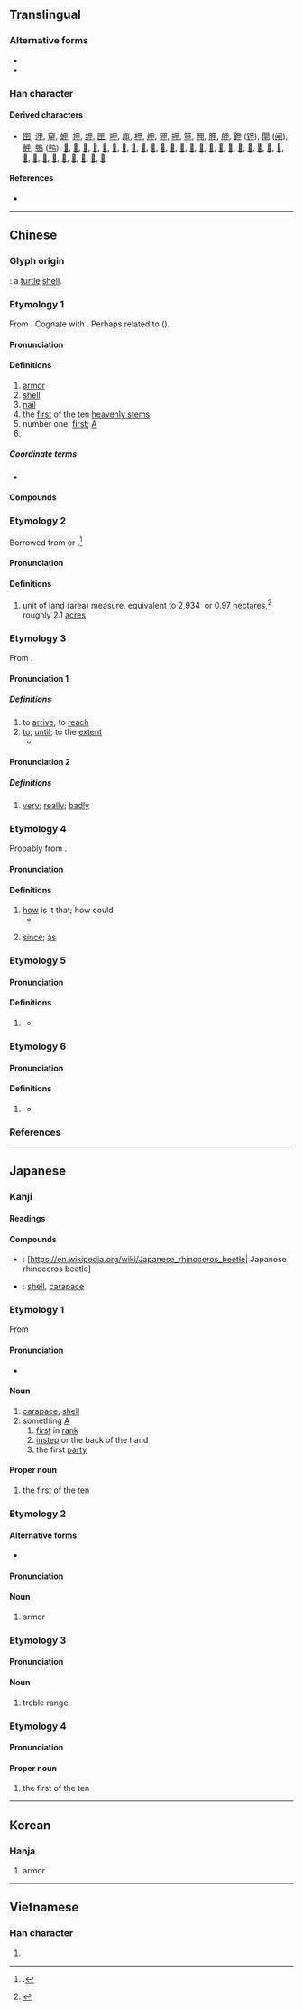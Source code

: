 {{also|田|由|申|曱}}
{{character info/new}}
==Translingual==
{{stroke order|type=animate}}

===Alternative forms===
* {{l|mul|𠇚}}
* {{l|mul|𡴌}}

===Han character===
{{Han char|rn=102|rad=田|as=00|sn=5|four=60500|canj=WL|ids=⿻日丨,⿻囗十}}

====Derived characters====
* [[㘡]], [[㳌]], [[䆘]], [[䖬]], [[䘥]], [[䛅]], [[匣]], [[呷]], [[庘]], [[柙]], [[炠]], [[狎]], [[玾]], [[笚]], [[翈]], [[胛]], [[舺]], [[鉀]] ([[钾]]), [[閘]] ([[闸]]), [[魻]], [[鴨]] ([[鸭]]), [[𠇺]], [[𠒛]], [[𠖹]], [[𡊠]], [[𡭵]], [[𢦦]], [[𢼓]], [[𣢗]], [[𣫹]], [[𤙇]], [[𤱋]], [[𤱢]], [[𤱣]], [[𤲍]], [[𤲰]], [[𤳅]], [[𤳵]], [[𤵭]], [[𥑐]], [[𥩫]], [[𦭖]], [[𧆥]], [[𧿵]], [[𨒇]], [[𨸺]], [[𩂘]], [[𩚲]], [[𩲳]], [[𩿼]], [[𪀋]], [[𪀌]], [[𪚧]]

====References====
* {{Han ref|kx=0758.010|dkj=21725|dj=1167.030|hdz=42525.010|uh=7532|ud=30002|bh=A5D2|bd=42450}}

----

==Chinese==

===Glyph origin===
{{Han etyl}}
{{liushu|p}}: a [[turtle]] [[shell]].

{{etystub|zh}}
{{attention|zh|there are too many theories out there}}

===Etymology 1===
{{zh-forms|alt=𠇚,𡴌,𤰒,鉀}}
From {{inh|zh|sit-pro|*krap||shell; shield}}. Cognate with {{cog|bo|ཁྲབ||coat of mail; shield}}. Perhaps related to {{och-l|鞈|leather jerkin or cuirass}} ({{zh-ref|Schuessler, 2007}}).

====Pronunciation====
{{zh-pron
|m=jiǎ
|m-s=
|c=gaap3
|c-t=
|g=
|h=pfs=kap;gd=gab5
|j=
|mb=gă
|md=
|mn=kah/kap
|mn_note=kah - vernacular; kap - literary
|mn-t=gah4
|w=
|x=
|mc=y
|oc=y
|ma=Zh-jiǎ.oga
|cat=n,a,pn
}}

====Definitions====
{{zh-hanzi}}

# [[armor]]
# [[shell]]
# [[nail]] {{gloss|plate at the end of fingers and toes}}
# the [[first]] of the ten [[heavenly stem]]s
# number one; [[first]]; [[A]]
# {{surname|zh}}

=====Coordinate terms=====
* {{list:heavenly stems/zh}}

====Compounds====
{{zh-der|腳甲|鎧甲|指甲|盔甲|甲A|甲B|甲子|甲醇鈉|甲基苯駢三氮唑|甲基硅油|甲基環硅氧烷|甲基磺酸|甲基磺酰胺|甲醚|甲醛|甲酸|甲酸鉀|甲酸鈉|甲酸乙酯|甲烷|甲烷氯化物|一甲子|一鱗半甲|一鱗片甲|丁甲山|三甲|三鹵甲烷|三鼎甲|丘逢甲|丟盔卸甲|丟盔撩甲|丟盔棄甲|令甲|伏甲|佛指甲|保甲法|修指甲|倒戈卸甲|偃兵息甲|六十甲子|六甲|兵甲|卷甲|卸甲|同甲|唐猊鎧甲|地方火甲|堅甲利兵|大甲|大甲溪|大甲蓆|天甲經|太甲|奇門遁甲|孔甲|宮甲|富甲一方|富甲天下|寸甲不留|帶甲|帶甲之勞|平頭甲子|年甲|年近花甲|慣甲|披甲|拋戈卸甲|拋戈棄甲|指甲剪|指甲套兒|指甲油|指甲花|指甲草|按甲休兵|按甲寢兵|捲甲重來|擐甲|擐甲執兵|擐甲執銳|擐甲披袍|擐甲持戈|擐甲揮戈|擐甲操戈|整手甲|束甲|枕戈坐甲|枕戈寢甲|某甲|案兵束甲|棄甲|棄甲拋戈|棄甲曳兵|比甲|河亶甲|火甲|灰指甲|爪甲|爪甲點金|片甲不回|片甲不存|片甲不留|片甲無存|片鱗碎甲|犀甲|甲乙|甲兵|甲冑|甲午戰爭|甲卒|甲吏|甲士|甲夜|甲天下|甲帳|甲族|甲板|甲榜|甲殼|甲狀腺|甲狀腺素|甲狀腺腫|甲狀軟骨|甲申之役|甲科|甲第|甲第星羅|甲第連雲|甲等|甲等特考|甲級戰犯|甲級流氓|甲苯|甲蟲|甲裳|甲酚|甲醇|甲長|甲門|甲頭|甲館|甲馬|甲骨學|甲骨文|甲魚|登上甲|登甲第|發甲|皮膚甲錯|眉甲|科甲|積甲山齊|穿山甲|穿甲彈|簸箕甲|納甲|組甲|總甲|繕甲厲兵|繕甲治兵|羊蹄甲|義甲|胸中甲兵|胸有甲兵|胸甲|腹有鱗甲|花甲|花甲之年|莩甲|虎甲蟲|蜩甲|衣甲|被甲|被甲兵|裝甲|裝甲兵|裝甲車|裝甲部隊|解兵釋甲|解甲|解甲休兵|解甲休士|解甲倒戈|解甲投戈|解甲歸田|解甲釋兵|解衣卸甲|貴甲子|趾甲|身懷六甲|躬擐甲冑|逢甲大學|遁甲|金甲|銀甲|鎖子甲|鐵甲|鐵甲武士|鐵甲蟲|鐵甲車|霸王卸甲|鞍甲|韜戈卷甲|風兵草甲|飛行甲板|馬甲|馬甲子|高甲戲|魁甲|鱗甲|麻六甲|黃甲|鼎甲|龜甲|卸甲店|卸甲坪|甲西|甲仙|學甲}}

===Etymology 2===
{{zh-forms}}
Borrowed from {{bor|zh|nl|akker||field}} or {{m|nl|morgen||morning}}.<ref name=Andrade>{{cite-book|last=Andrade|first=Tonio|title=How Taiwan Became Chinese: Dutch, Spanish and Han Colonization in the Seventeenth Century|publisher=Columbia University Press|year=2005|chapter=Appendix A: Weights, Measures, and Exchange Rates|chapterurl=http://www.gutenberg-e.org/andrade/appA.html|isbn=9780231503686}}.</ref>

====Pronunciation====
{{zh-pron
|m=jiǎ
|c=
|h=pfs=kap
|mn=kah
|dial=n
|ma=Zh-jiǎ.oga
|cat=n
}}

====Definitions====
{{zh-hanzi}}

# {{lb|zh|Taiwan}} unit of land (area) measure, equivalent to 2,934&nbsp;{{zh-l|坪}} or 0.97&nbsp;[[hectare]]s,<ref>{{thcwd|1857}}</ref> roughly 2.1&nbsp;[[acre]]s

===Etymology 3===
{{zh-forms|alt=𢓜,徦,到}}
From {{zh-l|到|kàu}}.

====Pronunciation 1====
{{zh-pron
|mn=kah
|dial=n
|cat=a,part
}}

=====Definitions=====
{{zh-hanzi}} {{tlb|zh|Min Nan}}

# to [[arrive]]; to [[reach]]
# [[to]]; [[until]]; to the [[extent]]
#* {{zh-x|阮{Gún} 將{chiong} 青春 嫁 佇\置{tī} 恁兜，阮{gún} 對 少年 綴\跟{tòe} 你 綴\跟{tòe} 甲 老。|I married my youthfulness to you; I followed you from my youth '''till''' I'm old.|TW|ref={{w2|zh|江蕙}} ({{w|Jody Chiang}}), {{w2|zh|家後_(歌曲)|家後}} (Wife)}}

====Pronunciation 2====
{{zh-pron
|mn=xm,qz:ka̍h
|dial=n
|cat=adv
}}

=====Definitions=====
{{zh-hanzi}}

# {{lb|zh|Xiamen|&|Quanzhou|_|Min Nan}} [[very]]; [[really]]; [[badly]]

===Etymology 4===
Probably from {{zh-l|敢|kám, káⁿ}}.

====Pronunciation====
{{zh-pron
|mn=kah
|dial=n
|cat=con
}}

====Definitions====
{{zh-hanzi}} {{tlb|zh|Min Nan}}

# [[how]] is it that; how could
#* {{zh-x|港邊{piⁿ} 的 風 將{chiong} 阮{gún} 的 目屎 吹 焦\乾{ta}，卡拉OK 甲 點 一 塊 快樂 的 演歌{kah}？|The wind at the harbourside blows my tears dry; '''how could''' the karaoke choose a happy enka?|TW|ref={{w2|zh|詹雅雯}}, {{lang|zh|單身的演歌}}}}
# {{lb|zh|Taiwan}} [[since]]; [[as]]

===Etymology 5===
{{zh-forms}}

====Pronunciation====
{{zh-pron
|mn=kah
|dial=n
|cat=con,prep
}}

====Definitions====
{{zh-hanzi}}

# {{lb|zh|Min Nan}} {{zh-alt-form|佮|and; with|tr=kah, kap}}
#* {{zh-x|山珍海味，啤{bì}露{lù} 甲 威士忌{kī}，咱 坐 予\乎{hō͘} 圓圓，逐家\大{ta̍k}家{ke} 大 趁錢\賺{thàn}錢。|A feast of great food, beer '''and''' whisky, let's sit around and earn big money.|TW|ref={{w2|zh|張秀卿}} (Chang Hsiu-ching), {{lang|zh|加油}} (Gan Ba-De)}}

===Etymology 6===

====Pronunciation====
{{zh-pron
|mn=kā
|dial=n
|cat=prep
}}

====Definitions====
{{zh-hanzi}}

# {{lb|zh|Min Nan}} {{zh-alt-form|共|tr=kā}}
#* {{zh-x|我 欲 甲{kā} 你 攬牢{tiâu}牢{tiâu}，因為 驚 你 半暝{mî}-啊{á} 𬦰\爬{peh} %起來 哭。|I want to hug you tight because I fear that you will get up and cry.|TW|ref={{w2|zh|江蕙}} ({{w|Jody Chiang}}), {{lang|zh|甲你攬牢牢}}}}

===References===
<references/>

{{zh-cat|Intermediate}}

----

==Japanese==

===Kanji===
{{ja-kanji|grade=c|rs=田00}}

====Readings====
{{ja-readings
|goon=きょう<けふ
|kanon=こう<かふ
|kanyoon=かん
|kun=よろい-<よろひ-, つめ, きのえ
}}

====Compounds====
* {{ja-r|甲%虫|こう%ちゅう}}: [https://en.wikipedia.org/wiki/Japanese_rhinoceros_beetle| Japanese rhinoceros beetle]
* {{ja-r|甲%羅|こう%ら}}: [[shell]], [[carapace]]

===Etymology 1===
{{ja-kanjitab|こう|yomi=o}}
From {{der|ja|ltc|tr=kæp|甲|sort=こう}}

====Pronunciation====
{{ja-pron|acc=1|y=ko|こう}}
* {{hmp|ja|鸛|公|爻|功|巧|交|行|劫|孝|更|抗|効|幸|庚|侯|紅|香|候|校|貢|項|項|綱|稿|蝗|蝗|薨|講|恋う|請う|乞う|恍|皎|斯う|sort=こう}}

====Noun====
{{ja-noun|こう|hhira=かふ}}

# [[carapace]], [[shell]]
# something [[A]]
## [[first]] in [[rank]]
## [[instep]] or the back of the hand
## the first [[party]]

====Proper noun====
{{wp|lang=ja}}
{{ja-pos|proper|こう}}

# the first of the ten {{w|Celestial stem|Heavenly Stems}}

===Etymology 2===
{{ja-kanjitab|よろい|yomi=k}}
{{rfe|ja}}

====Alternative forms====
* {{ja-l|鎧}}

====Pronunciation====
{{ja-pron|acc=0|よろい|y=k}}

====Noun====
{{ja-noun|よろい|hhira=よろひ}}

# armor

===Etymology 3===
{{ja-kanjitab|かん|yomi=kan}}
{{rfe|ja}}

====Pronunciation====
{{ja-pron|acc=0|かん|y=ky}}

====Noun====
{{ja-noun|かん}}

# treble range

===Etymology 4===
{{ja-kanjitab|きのえ|yomi=k}}
{{com|ja|木|の|兄|tr1=Ki|t1={{w|Wood (Wu Xing)|Wood}}|pos1=one of the {{w|Wu Xing|Five Elements}}|tr2=no|pos2=attributive marker|tr3=e|t3=[[elder brother]]|sort=きのえ}}

====Pronunciation====
{{ja-pron|acc=0|y=k|きのえ}}

====Proper noun====
{{ja-pos|proper|きのえ}}

# the first of the ten {{w|Celestial stem|Heavenly Stems}}

{{cln|ja|words with multiple readings}}
{{topics|ja|Heavenly Stems|sort=こう}}

----

==Korean==

===Hanja===
{{ko-hanja|hangeul=갑|eumhun=|rv=gap|mr=kap|y=kap}}

# armor

----

==Vietnamese==

===Han character===
{{vi-hantu|[[giáp]], [[giẹp]], [[kép]], [[nháp]], [[ráp]]|rs=田00}}

# {{rfdef|vi|sort=田00}}